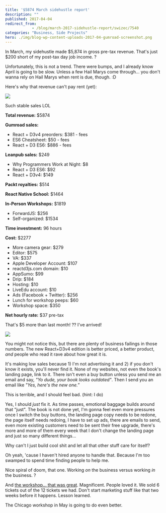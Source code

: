 ```yaml
---
title: '$5874 March sidehustle report'
description: ""
published: 2017-04-04
redirect_from: 
            - /blog/march-2017-sidehustle-report/swizec/7540
categories: "Business, Side Projects"
hero: ./img/blog-wp-content-uploads-2017-04-gumroad-screenshot.png
---
```

In March, my sidehustle made $5,874 in gross pre-tax revenue. That's just $200 short of my post-tax day job income. ?



Unfortunately, this is not a trend. There were bumps, and I already know April is going to be slow. Unless a few Hail Marys come through… you don't wanna rely on Hail Marys when rent is due, though. :D



Here's why that revenue can't pay rent (yet):



![](./img/blog-wp-content-uploads-2017-04-gumroad-screenshot.png)



Such stable sales LOL



**Total revenue:** $5874



**Gumroad sales:**



- React + D3v4 preorders: $381 - fees
- ES6 Cheatsheet: $50 - fees
- React + D3 ES6: $886 - fees



**Leanpub sales:** $249



- Why Programmers Work at Night: $8
- React + D3 ES6: $92
- React + D3v4: $149



**Packt royalties:** $514



**React Native School:** $1464



**In-Person Workshops:** $1819



- ForwardJS: $256
- Self-organized: $1534



**Time investment:** 96 hours



**Cost:** $2277



- More camera gear: $279
- Editor: $575
- VA: $337
- Apple Developer Account: $107
- reactd3js.com domain: $10
- AppSumo: $99
- Drip: $184
- Hosting: $10
- LiveEdu account: $10
- Ads (Facebook + Twitter): $256
- Lunch for workshop peeps: $60
- Workshop space: $350



**Net hourly rate:** $37 pre-tax



That's $5 more than last month! ?? I've arrived!



![](./img/ZPFQVis9WAAcE.gif)



You might not notice this, but there are plenty of business failings in those numbers. The new React+D3v4 edition is better priced, a better product, _and_ people who read it rave about how great it is.



It's making low sales because 1) I'm not advertising it and 2) if you don't know it exists, you'll never find it. None of my websites, not even the book's landing page, link to it. There isn't even a buy button unless you send me an email and say, _"Yo dude, your book looks outdated"_. Then I send you an email like _"Yes, here's the new one.”_



This is terrible, and I should feel bad. (hint: I do)



Yes, I should _just_ fix it. As time passes, emotional baggage builds around that "just". The book is not done yet, I'm gonna feel even more pressures once I switch the buy buttons, the landing page copy needs to be redone, the page itself needs redoing, I have to set up ads, there are emails to send, even more existing customers need to be sent their free upgrade, there's more and more of them every week that I don't change the landing page and just so many different things…



Why can't I just build cool shit and let all that other stuff care for itself?



Oh yeah, 'cause I haven't hired anyone to handle that. Because I'm too swamped to spend time finding people to help me.



Nice spiral of doom, that one. Working _on_ the business versus working _in_ the business. ?



And [the workshop… that was great](http://swizec.com/blog/boutique-react-d3v4-workshop/swizec/7519). Magnificent. People loved it. We sold 6 tickets out of the 12 tickets we had. Don't start marketing stuff like that two weeks before it happens. Lesson learned.



The Chicago workshop in May is going to do even better.